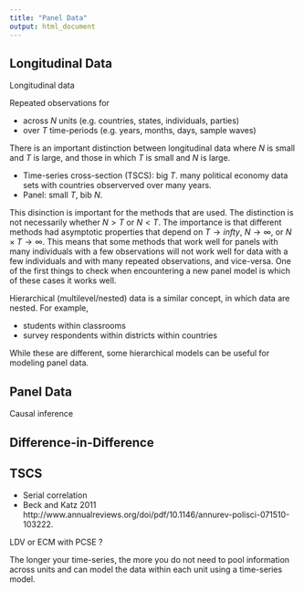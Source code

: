 ```yaml
---
title: "Panel Data"
output: html_document
---
```


## Longitudinal Data

Longitudinal data

Repeated observations for 

- across $N$ units (e.g. countries, states, individuals, parties)
- over $T$ time-periods (e.g. years, months, days, sample waves)

There is an important distinction between longitudinal data where $N$ is small 
and $T$ is large, and those in which $T$ is small and $N$ is large.

- Time-series cross-section (TSCS): big $T$. many political economy data sets with countries observerved over many years.
- Panel: small $T$, bib $N$.

This disinction is important for the methods that are used.
The distinction is not necessarily whether $N > T$ or $N < T$. 
The importance is that different methods had asymptotic properties that depend on $T \to infty$, $N \to \infty$, or $N \times T \to \infty$. 
This means that some methods that work well for panels with many individuals with a few observations will not work well for data with a few individuals and with many repeated observations, and vice-versa.
One of the first things to check when encountering a new panel model is which of these cases it works well.

Hierarchical (multilevel/nested) data is a similar concept, in which data are nested.
For example,

- students within classrooms
- survey respondents within districts within countries

While these are different, some hierarchical models can be useful for modeling panel data.


## Panel Data


Causal inference

## Difference-in-Difference


## TSCS

- Serial correlation
- Beck and Katz 2011 http://www.annualreviews.org/doi/pdf/10.1146/annurev-polisci-071510-103222. 

LDV or ECM with PCSE ? 

The longer your time-series, the more you do not need to pool information across units and can model the data within each unit using a time-series model.

